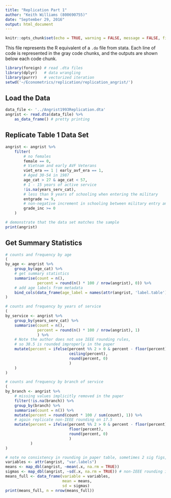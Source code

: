 ```yaml
---
title: "Replication Part 1"
author: "Keith Williams (800690755)"
date: "September 29, 2016"
output: html_document
---
```


```r
knitr::opts_chunk$set(echo = TRUE, warning = FALSE, message = FALSE, fig.width = 4.5)
```

This file represents the R equivalent of a `.do` file from stata. Each line of code is represented in the gray code chunks, and the outputs are shown below each code chunk.

```r
library(foreign) # read .dta files
library(dplyr)   # data wrangling
library(purrr)   # vectorized iteration
setwd('~/Econometrics/replication/replication_angrist/')
```

## Load the Data  
```r
data_file <- '../Angrist1993Replication.dta'
angrist <- read.dta(data_file) %>% 
    as_data_frame() # pretty printing
```

## Replicate Table 1 Data Set  
```r
angrist <- angrist %>%
    filter(
        # no females
        female == 0,
        # Vietnam and early AVF Veterans
        viet_era == 1 | early_avf_era == 1, 
        # Aged 30-54 in 1987
        age_cat > 27 & age_cat < 57,
        # 1 - 15 years of active service
        !is.na(years_serv_cat),
        # less than 9 years of schooling when entering the military
        entgrade >= 9,
        # non-negative increment in schooling between military entry and schooling
        grade_inc >= 0
    )

# demonstrate that the data set matches the sample
print(angrist)
```

## Get Summary Statistics  
```r
# counts and frequency by age
(
by_age <- angrist %>%
    group_by(age_cat) %>% 
    # get summary statistics
    summarise(count = n(), 
              percent = round(n() * 100 / nrow(angrist), 0)) %>% 
    # add age labels from metadata
    bind_cols(data_frame(age_label = names(attr(angrist, 'label.table')$labage)), .)
)

# counts and frequency by years of service
(
by_service <- angrist %>% 
    group_by(years_serv_cat) %>% 
    summarise(count = n(),
              percent = round(n() * 100 / nrow(angrist), 1)
              ) %>% 
    # Note the author does not use IEEE rounding rules, 
    # so 38.5 is rounded improperly in the paper
    mutate(percent = ifelse(percent %% 2 > 0 & percent - floor(percent) == 0.5,
                            ceiling(percent),
                            round(percent, 0)
                            )
    )
)

# counts and frequency by branch of service
(
by_branch <- angrist %>% 
    # missing values implicitly removed in the paper
    filter(!is.na(branch)) %>% 
    group_by(branch) %>% 
    summarise(count = n()) %>% 
    mutate(percent = round(count * 100 / sum(count), 1)) %>% 
    # again replicate non-IEEE rounding on 17.5
    mutate(percent = ifelse(percent %% 2 > 0 & percent - floor(percent) == 0.5,
                            floor(percent),
                            round(percent, 0)
                            )
           )
)
```

```r
# note no consistency in rounding in paper table, sometimes 2 sig figs, sometimes 3
variables <- attr(angrist, "var.labels")
means <- map_dbl(angrist, ~mean(.x, na.rm = TRUE))
sigmas <- map_dbl(angrist, ~sd(.x, na.rm = TRUE)) # non-IEEE rounding in paper
means_full <- data_frame(variable = variables,
                         mean = means,
                         sd = sigmas)
print(means_full, n = nrow(means_full))
```

